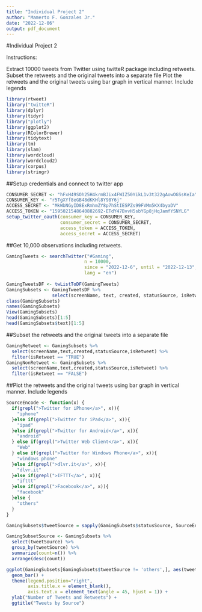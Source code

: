 ```yaml
---
title: "Individual Project 2"
author: "Mamerto F. Gonzales Jr."
date: "2022-12-06"
output: pdf_document
---
```



#Individual Project 2

Instructions:

Extract 10000 tweets from Twitter using twitteR package including retweets.
Subset the retweets and the original tweets into a separate file
Plot the retweets and the original tweets using bar graph in vertical manner.
Include legends

```R
library(rtweet)
library("twitteR") 
library(dplyr)
library(tidyr)
library("plotly")
library(ggplot2)
library(RColorBrewer)
library(tidytext)
library(tm)
library(slam)
library(wordcloud)
library(wordcloud2)
library(corpus)
library(stringr)
```

##Setup credentials and connect to twitter app

```R
CONSUMER_SECRET <- "hFxH49SOh25H4krmBJix4FWIZ50YikL1v3t322gAowOGSsKeIa"
CONSUMER_KEY <- "r5TgXYf8eGB48dKKHl8Y98Y6j"
ACCESS_SECRET <- "MkWbNGyID8ExRmhmZY8p7hStIESPZs99FVMm5KX4byaDV"
ACCESS_TOKEN <- "1595021548640882692-ETdY47BvvH5sbYGp8jHqJamfYSNYLG"
setup_twitter_oauth(consumer_key = CONSUMER_KEY,
                    consumer_secret = CONSUMER_SECRET,
                    access_token = ACCESS_TOKEN,
                    access_secret = ACCESS_SECRET)
```

##Get 10,000 observations including retweets.

```R
GamingTweets <- searchTwitter("#Gaming",
                             n = 10000,
                             since = "2022-12-6", until = "2022-12-13",
                             lang = "en")
                             
GamingTweetsDF <- twListToDF(GamingTweets)
GamingSubsets <- GamingTweetsDF %>%
                 select(screenName, text, created, statusSource, isRetweet)
class(GamingSubsets)
names(GamingSubsets)
View(GamingSubsets)
head(GamingSubsets)[1:5]
head(GamingSubsets$text)[1:5]
```

##Subset the retweets and the original tweets into a separate file

```R
GamingRetweet <- GamingSubsets %>%
  select(screenName,text,created,statusSource,isRetweet) %>%
  filter(isRetweet == "TRUE")
GamingNonRetweet <- GamingSubsets %>%
  select(screenName,text,created,statusSource,isRetweet) %>%
  filter(isRetweet == "FALSE")
```

##Plot the retweets and the original tweets using bar graph in vertical manner. Include legends

```R
SourceEncode <- function(x) {
  if(grepl(">Twitter for iPhone</a>", x)){
    "iphone"
  }else if(grepl(">Twitter for iPad</a>", x)){
    "ipad"
  }else if(grepl(">Twitter for Android</a>", x)){
    "android"
  } else if(grepl(">Twitter Web Client</a>", x)){
    "Web"
  } else if(grepl(">Twitter for Windows Phone</a>", x)){
    "windows phone"
  }else if(grepl(">dlvr.it</a>", x)){
    "dlvr.it"
  }else if(grepl(">IFTTT</a>", x)){
    "ifttt"
  }else if(grepl(">Facebook</a>", x)){
    "facebook"
  }else {
    "others"
  }
}

GamingSubsets$tweetSource = sapply(GamingSubsets$statusSource, SourceEncode)

GamingSubsetSource <- GamingSubsets %>% 
  select(tweetSource) %>%
  group_by(tweetSource) %>%
  summarize(count=n()) %>%
  arrange(desc(count))

ggplot(GamingSubsets[GamingSubsets$tweetSource != 'others',], aes(tweetSource, fill = tweetSource)) +
  geom_bar() +
  theme(legend.position="right",
        axis.title.x = element_blank(),
        axis.text.x = element_text(angle = 45, hjust = 1)) +
  ylab("Number of Tweets and Retweets") +
  ggtitle("Tweets by Source")
```
